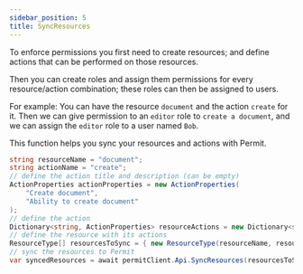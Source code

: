 ```yaml
---
sidebar_position: 5
title: SyncResources
---
```


To enforce permissions you first need to create resources; and define actions that can be performed on those resources.

Then you can create roles and assign them permissions for every resource/action combination; these roles can then be assigned to users.

For example: You can have the resource `document` and the action `create` for it.
Then we can give permission to an `editor` role to `create a document`, and we can assign the `editor` role to a user named `Bob`.

This function helps you sync your resources and actions with Permit.

```csharp
string resourceName = "document";
string actionName = "create";
// define the action title and description (can be empty)
ActionProperties actionProperties = new ActionProperties(
    "Create document",
    "Ability to create document"
);
// define the action
Dictionary<string, ActionProperties> resourceActions = new Dictionary<string, ActionProperties>{{ actionName, actionProperties }};
// define the resource with its actions
ResourceType[] resourcesToSync = { new ResourceType(resourceName, resourceActions) };
// sync the resources to Permit
var syncedResources = await permitClient.Api.SyncResources(resourcesToSync);
```

